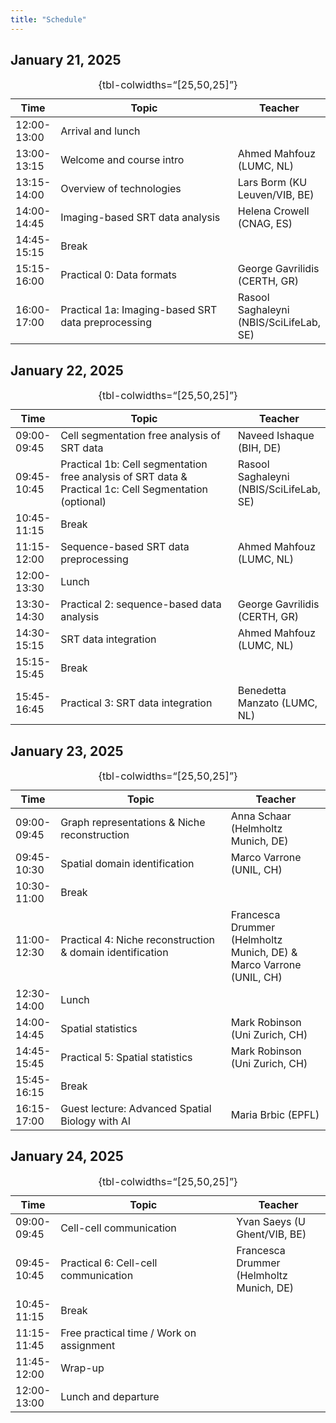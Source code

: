 ```yaml
---
title: "Schedule"
---
```


## January 21, 2025

| Time      	| Topic                                                                                                         	| Teacher                          	|
|-------------	|---------------------------------------------------------------------------------------------------------------	|--------------------------------	|
| 12:00-13:00 	| Arrival and lunch                                                                                             	|                                	|
| 13:00-13:15 	| Welcome and course intro                                                                                      	| Ahmed Mahfouz (LUMC, NL)       	|
| 13:15-14:00 	| Overview of technologies                                                                                      	| Lars Borm (KU Leuven/VIB, BE) 	|
| 14:00-14:45 	| Imaging-based SRT data analysis                                                                                	| Helena Crowell (CNAG, ES)      	|
| 14:45-15:15 	| Break                                                                                                         	|                                	|
| 15:15-16:00 	| Practical 0: Data formats                                                                                     	| George Gavrilidis (CERTH, GR)     |
| 16:00-17:00 	| Practical 1a: Imaging-based SRT data preprocessing                                                         	    | Rasool Saghaleyni (NBIS/SciLifeLab, SE)|
: {tbl-colwidths="[25,50,25]"}


## January 22, 2025

| Time      	| Topic                                                                                             	    | Teacher               	|
|-------------	|---------------------------------------------------------------------------------------------------------	|--------------------------	|
| 09:00-09:45 	| Cell segmentation free analysis of SRT data                                                          	    | Naveed Ishaque (BIH, DE) 	|
| 09:45-10:45 	| Practical 1b: Cell segmentation free analysis of SRT data & Practical 1c: Cell Segmentation (optional) 	| Rasool Saghaleyni (NBIS/SciLifeLab, SE)   |
| 10:45-11:15 	| Break                                                                                                   	|                          	|
| 11:15-12:00 	| Sequence-based SRT data preprocessing                                                                 	| Ahmed Mahfouz (LUMC, NL) 	|
| 12:00-13:30 	| Lunch                                                                                              	    |                          	|
| 13:30-14:30 	| Practical 2: sequence-based data analysis                                                          	| George Gavrilidis (CERTH, GR) |
| 14:30-15:15 	| SRT data integration                                                                               	| Ahmed Mahfouz (LUMC, NL) 	    |
| 15:15-15:45 	| Break                                                                                              	|                          	    |
| 15:45-16:45 	| Practical 3: SRT data integration                                                                 	| Benedetta Manzato (LUMC, NL)  |
: {tbl-colwidths="[25,50,25]"}

## January 23, 2025

| Time      	| Topic                                                     	| Teacher                           	|
|-------------	|-------------------------------------------------------------	|------------------------------------	|
| 09:00-09:45 	| Graph representations & Niche reconstruction                  	| Anna Schaar (Helmholtz Munich, DE) 	|
| 09:45-10:30 	| Spatial domain identification                              	| Marco Varrone (UNIL, CH)           	|
| 10:30-11:00 	| Break                                                       	|                                    	|
| 11:00-12:30 	| Practical 4: Niche reconstruction & domain identification 	| Francesca Drummer (Helmholtz Munich, DE) & Marco Varrone (UNIL, CH)|
| 12:30-14:00 	| Lunch                                                       	|                                    	|
| 14:00-14:45 	| Spatial statistics                                          	| Mark Robinson (Uni Zurich, CH)     	|
| 14:45-15:45 	| Practical 5: Spatial statistics                                  	| Mark Robinson (Uni Zurich, CH)                     	|
| 15:45-16:15 	| Break                                                       	|                                    	|
| 16:15-17:00 	| Guest lecture: Advanced Spatial Biology with AI                                             	| Maria Brbic (EPFL)                 	|
: {tbl-colwidths="[25,50,25]"}

## January 24, 2025

| Time      	| Topic                                                 	| Teacher                      	|
|-------------	|---------------------------------------------------------	|-------------------------------	|
| 09:00-09:45 	| Cell-cell communication                               	| Yvan Saeys (U Ghent/VIB, BE) 	|
| 09:45-10:45 	| Practical 6: Cell-cell communication                     	| Francesca Drummer (Helmholtz Munich, DE) |
| 10:45-11:15 	| Break                                                   	|                               	|
| 11:15-11:45 	| Free practical time / Work on assignment 	                |                               	|
| 11:45-12:00 	| Wrap-up                                                  	|                               	|
| 12:00-13:00 	| Lunch and departure                                     	|                               	|
: {tbl-colwidths="[25,50,25]"}